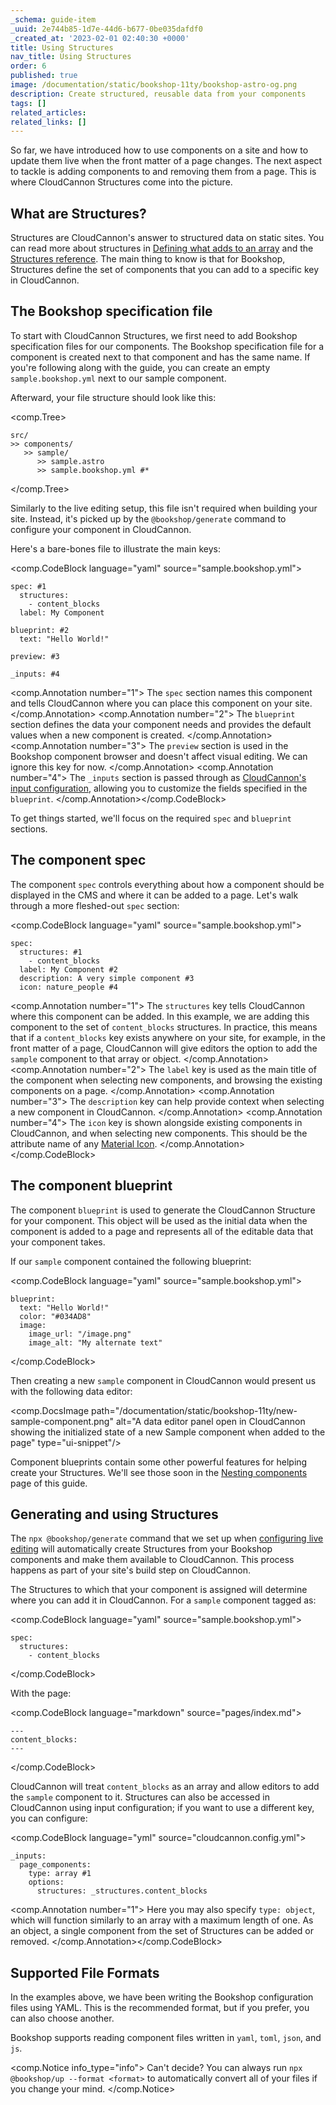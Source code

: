 ```yaml
---
_schema: guide-item
_uuid: 2e744b85-1d7e-44d6-b677-0be035dafdf0
_created_at: '2023-02-01 02:40:30 +0000'
title: Using Structures
nav_title: Using Structures
order: 6
published: true
image: /documentation/static/bookshop-11ty/bookshop-astro-og.png
description: Create structured, reusable data from your components
tags: []
related_articles:
related_links: []
---
```

So far, we have introduced how to use components on a site and how to update them live when the front matter of a page changes. The next aspect to tackle is adding components to and removing them from a page. This is where CloudCannon Structures come into the picture.

## What are Structures?

Structures are CloudCannon's answer to structured data on static sites. You can read more about structures in [Defining what adds to an array](/documentation/articles/defining-what-adds-to-an-array-with-array-structures/#structures) and the [Structures reference](/documentation/articles/array-structures-reference/). The main thing to know is that for Bookshop, Structures define the set of components that you can add to a specific key in CloudCannon.

## The Bookshop specification file

To start with CloudCannon Structures, we first need to add Bookshop specification files for our components. The Bookshop specification file for a component is created next to that component and has the same name. If you're following along with the guide, you can create an empty `sample.bookshop.yml` next to our sample component.

Afterward, your file structure should look like this:

<comp.Tree>
```
src/
>> components/
   >> sample/
      >> sample.astro
      >> sample.bookshop.yml #*
```
</comp.Tree>

Similarly to the live editing setup, this file isn't required when building your site. Instead, it's picked up by the `@bookshop/generate` command to configure your component in CloudCannon.

Here's a bare-bones file to illustrate the main keys:

<comp.CodeBlock language="yaml" source="sample.bookshop.yml">
```
spec: #1
  structures:
    - content_blocks
  label: My Component

blueprint: #2
  text: "Hello World!"

preview: #3

_inputs: #4
```
<comp.Annotation number="1">
  The `spec` section names this component and tells CloudCannon where you can place this component on your site.
</comp.Annotation> <comp.Annotation number="2">
  The `blueprint` section defines the data your component needs and provides the default values when a new component is created.
</comp.Annotation> <comp.Annotation number="3">
  The `preview` section is used in the Bookshop component browser and doesn't affect visual editing. We can ignore this key for now.
</comp.Annotation> <comp.Annotation number="4">
  The `_inputs` section is passed through as [CloudCannon's input configuration](/documentation/articles/how-to-choose-what-input-is-used-in-the-data-editor/),
  allowing you to customize the fields specified in the `blueprint`.
</comp.Annotation></comp.CodeBlock>

To get things started, we'll focus on the required `spec` and `blueprint` sections.

## The component spec

The component `spec` controls everything about how a component should be displayed in the CMS and where it can be added to a page. Let's walk through a more fleshed-out `spec` section:

<comp.CodeBlock language="yaml" source="sample.bookshop.yml">
```
spec:
  structures: #1
    - content_blocks
  label: My Component #2
  description: A very simple component #3
  icon: nature_people #4
```
<comp.Annotation number="1">
  The `structures` key tells CloudCannon where this component can be added. In this example,
  we are adding this component to the set of `content_blocks` structures.
  In practice, this means that if a `content_blocks` key exists anywhere on your site,
  for example, in the front matter of a page, CloudCannon will give editors the option to add
  the `sample` component to that array or object.
</comp.Annotation> <comp.Annotation number="2">
  The `label` key is used as the main title of the component when selecting new components,
  and browsing the existing components on a page.
</comp.Annotation> <comp.Annotation number="3">
  The `description` key can help provide context when selecting a new component in CloudCannon.
</comp.Annotation> <comp.Annotation number="4">
  The `icon` key is shown alongside existing components in CloudCannon, and when selecting new components.
  This should be the attribute name of any [Material Icon](https://fonts.google.com/icons).
</comp.Annotation></comp.CodeBlock>

## The component blueprint

The component `blueprint` is used to generate the CloudCannon Structure for your component. This object will be used as the initial data when the component is added to a page and represents all of the editable data that your component takes.

If our `sample` component contained the following blueprint:

<comp.CodeBlock language="yaml" source="sample.bookshop.yml">
```
blueprint:
  text: "Hello World!"
  color: "#034AD8"
  image:
    image_url: "/image.png"
    image_alt: "My alternate text"
```
</comp.CodeBlock>

Then creating a new `sample` component in CloudCannon would present us with the following data editor:

<comp.DocsImage path="/documentation/static/bookshop-11ty/new-sample-component.png" alt="A data editor panel open in CloudCannon showing the initialized state of a new Sample component when added to the page" type="ui-snippet"/>

Component blueprints contain some other powerful features for helping create your Structures. We'll see those soon in the [Nesting components](/documentation/guides/bookshop-eleventy-guide/nesting-components/) page of this guide.

## Generating and using Structures

The `npx @bookshop/generate` command that we set up when [configuring live editing](/documentation/guides/bookshop-eleventy-guide/configuring-live-editing/) will automatically create Structures from your Bookshop components and make them available to CloudCannon. This process happens as part of your site's build step on CloudCannon.

The Structures to which that your component is assigned will determine where you can add it in CloudCannon. For a `sample` component tagged as:

<comp.CodeBlock language="yaml" source="sample.bookshop.yml">
```
spec:
  structures:
    - content_blocks
```
</comp.CodeBlock>

With the page:

<comp.CodeBlock language="markdown" source="pages/index.md">
```
---
content_blocks:
---
```
</comp.CodeBlock>

CloudCannon will treat `content_blocks` as an array and allow editors to add the `sample` component to it. Structures can also be accessed in CloudCannon using input configuration; if you want to use a different key, you can configure:

<comp.CodeBlock language="yml" source="cloudcannon.config.yml">
```
_inputs:
  page_components:
    type: array #1
    options:
      structures: _structures.content_blocks
```
<comp.Annotation number="1">
  Here you may also specify `type: object`, which will function similarly to an array with a maximum length of one.
  As an object, a single component from the set of Structures can be added or removed.
</comp.Annotation></comp.CodeBlock>

## Supported File Formats

In the examples above, we have been writing the Bookshop configuration files using YAML. This is the recommended format, but if you prefer, you can also choose another.

Bookshop supports reading component files written in `yaml`, `toml`, `json`, and `js`.

<comp.Notice info_type="info">
  Can't decide? You can always run `npx @bookshop/up --format <format>`
  to automatically convert all of your files if you change your mind.
</comp.Notice>